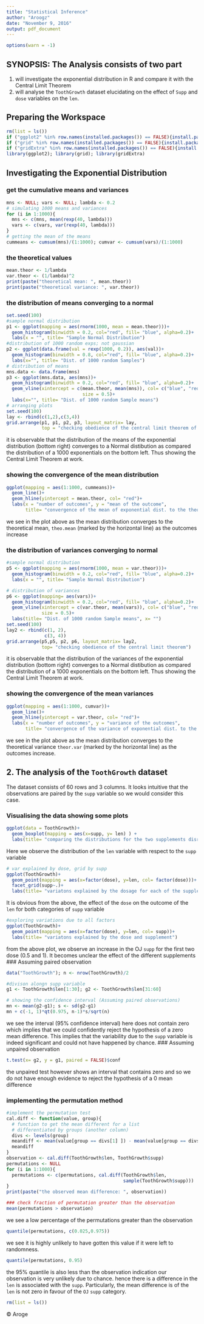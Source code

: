 ```yaml
---
title: "Statistical Inference"
author: "Aroogz"
date: "November 9, 2016"
output: pdf_document
---
```

```r
options(warn = -1)
```
## SYNOPSIS:  The Analysis consists of two part
1. will investigate the exponential distribution in R and compare it with the Central Limit Theorem
2. will analyse the `ToothGrowth` dataset elucidating on the effect of `Supp` and `dose` variables on the `len`.

## Preparing the Workspace
```r
rm(list = ls())
if ("ggplot2" %in% row.names(installed.packages()) == FALSE){install.packages("ggplot2")}
if ("grid" %in% row.names(installed.packages()) == FALSE){install.packages("grid")}
if ("gridExtra" %in% row.names(installed.packages()) == FALSE){install.packages("gridExtra")}
library(ggplot2); library(grid); library(gridExtra)
```
## Investigating the Exponential Distribution

### get the cumulative means and variances
```r
mns <- NULL; vars <- NULL; lambda <- 0.2
# simulating 1000 means and variances
for (i in 1:1000){
  mns <- c(mns, mean(rexp(40, lambda)))
  vars <- c(vars, var(rexp(40, lambda)))
}
# getting the mean of the means
cummeans <- cumsum(mns)/(1:1000); cumvar <- cumsum(vars)/(1:1000)
```
### the theoretical values
```r
mean.theor <- 1/lambda
var.theor <- (1/lambda)^2
print(paste("theoretical mean: ", mean.theor))
print(paste("theoretical variance: ", var.theor))
```
### the distribution of means converging to a normal
```r
set.seed(100)
#sample normal distribution
p1 <- ggplot(mapping = aes(rnorm(1000, mean = mean.theor)))+
  geom_histogram(binwidth = 0.2, col="red", fill= "blue", alpha=0.2)+
  labs(x = "", title= "Sample Normal Distribution")
#distribution of 1000 random exps; not gaussian
p2 <- ggplot(data.frame(val = rexp(1000, 0.2)), aes(val))+
  geom_histogram(binwidth = 0.8, col="red", fill= "blue", alpha=0.2)+
  labs(x="", title= "Dist. of 1000 random Samples")
# distribution of means
mns.data <- data.frame(mns)
p3 <- ggplot(mns.data, aes(mns))+ 
  geom_histogram(binwidth = 0.2, col="red", fill= "blue", alpha=0.2)+
  geom_vline(xintercept = c(mean.theor, mean(mns)), col= c("blue", "red"),
                            size = 0.5)+
  labs(x="", title= "Dist. of 1000 random Sample means")
# arranging plots
set.seed(100)
lay <- rbind(c(1,2),c(3,4))
grid.arrange(p1, p1, p2, p3, layout_matrix= lay,
             top = "checking obedience of the central limit theorem of the mean")
```
it is observable that the distribution of the means of the exponential distribution (bottom right) converges to a Normal distibution as compared the distribution of a 1000 exponentials on the bottom left. Thus showing the Central Limit Theorem at work.

### showing the convergence of the mean distribution
```r
ggplot(mapping = aes(1:1000, cummeans))+
  geom_line()+
  geom_hline(yintercept = mean.theor, col= "red")+
  labs(x = "number of outcomes", y = "mean of the outcome",
       title= "convergence of the mean of exponential dist. to the theoretical value")
```
we see in the plot above as the mean distribution converges to the theoretical mean, `theo.mean` (marked by the horizontal line) as the outcomes increase

### the distribution of variances converging to normal
```r
#sample normal distribution
p5 <- ggplot(mapping = aes(rnorm(1000, mean = var.theor)))+
  geom_histogram(binwidth = 0.2, col="red", fill= "blue", alpha=0.2)+
  labs(x = "", title= "Sample Normal Distribution")

# distribution of variances
p6 <- ggplot(mapping= aes(vars))+
  geom_histogram(binwidth = 0.2, col="red", fill= "blue", alpha=0.2)+
  geom_vline(xintercept = c(var.theor, mean(vars)), col= c("blue", "red"),
             size = 0.5)+
  labs(title= "Dist. of 1000 random Sample means", x= "")
set.seed(100)
lay2 <- rbind(c(1, 2),
              c(3, 4))
grid.arrange(p5,p5, p2, p6, layout_matrix= lay2,
             top= "checking obedience of the central limit theorem")
```
it is observable that the distribution of the variances of the exponential distribution (bottom right) converges to a Normal distibution as compared the distribution of a 1000 exponentials on the bottom left. Thus showing the Central Limit Theorem at work.

### showing the convergence of the mean variances
```r
ggplot(mapping = aes(1:1000, cumvar))+
  geom_line()+
  geom_hline(yintercept = var.theor, col= "red")+
  labs(x = "number of outcomes", y = "variance of the outcomes",
       title= "convergence of the variance of exponential dist. to the theoretical value")
```
we see in the plot above as the mean distribution converges to the theoretical variance `theor.var` (marked by the horizontal line) as the outcomes increase.

## 2. The analysis of the `ToothGrowth` dataset

The dataset consists of 60 rows and 3 columns. It looks intuitive that the observations are paired by the `supp` variable so we would consider this case.

### Visualising the data showing some plots
```r
ggplot(data = ToothGrowth)+
  geom_boxplot(mapping = aes(x=supp, y= len) ) +
  labs(title= "comparing the distributions for the two supplements disregarding the dose")
```
Here we observe the distribution of the `len` variable with respect to the `supp` variable

```r
# var explained by dose, grid by supp
ggplot(ToothGrowth)+
  geom_point(mapping = aes(x=factor(dose), y=len, col= factor(dose)))+
  facet_grid(supp~.)+
  labs(title= "variatons explained by the dosage for each of the supplement")
```
It is obvious from the above, the effect of the `dose` on the outcome of the `len` for both categories of `supp` variable

```r
#exploring variations due to all factors
ggplot(ToothGrowth)+
  geom_point(mapping = aes(x=factor(dose), y=len, col= supp))+
  labs(title= "variatons explained by the dose and supplement")
```
from the above plot, we observe an increase in the OJ `supp` for the first two dose (0.5 and 1). It becomes unclear the effect of the different supplements
### Assuming paired observation
```r
data("ToothGrowth"); n <- nrow(ToothGrowth)/2

#divison alongn supp variable
g1 <- ToothGrowth$len[1:30]; g2 <- ToothGrowth$len[31:60]

# showing the confidence interval (Assuming paired observations)
mn <- mean(g2-g1); s <- sd(g2-g1)
mn + c(-1, 1)*qt(0.975, n-1)*s/sqrt(n)
```
we see the interval (95% confidence interval) here does not contain zero which implies that we could confidently reject the hypothesis of a zero mean difference. This implies that the variability due to the `supp` variable is indeed significant and could not have happened by chance.
### Assuming unpaired observation
```r
t.test(x= g2, y = g1, paired = FALSE)$conf
```
the unpaired test however shows an interval that contains zero and so we do not have enough evidence to reject the hypothesis of a 0 mean difference

### implementing the permutation method
```r
#implement the permutation test
cal.diff <- function(value, group){
  # function to get the mean different for a list
  # differentiated by groups (another column)
  divs <- levels(group)
  meandiff <- mean(value[group == divs[1] ]) - mean(value[group == divs[2]])
  meandiff
}
observation <- cal.diff(ToothGrowth$len, ToothGrowth$supp)
permutations <- NULL
for (i in 1:1000){
  permutations <- c(permutations, cal.diff(ToothGrowth$len, 
                                           sample(ToothGrowth$supp)))
}
print(paste("the observed mean difference: ", observation))
```


```r
### check fraction of permutation greater than the observation
mean(permutations > observation)
```
we see a low percentage of the permutations greater than the observation
```r
quantile(permutations, c(0.025,0.975))
```
we see it is highly unlikely to have gotten this value if it were left to randomness.
```r
quantile(permutations, 0.95)
```
the 95% quantile is also less than the observation indication our observation is very unlikely due to chance. hence there is a difference in the `len` is associated with the `supp`. Particularly, the mean difference is of the `len` is not zero in favour of the `OJ` `supp` category.
```r
rm(list = ls())
```

&copy; Aroge